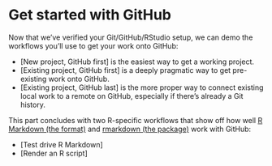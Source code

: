 # Get started with GitHub {#sec-usage-intro .unnumbered}

Now that we've verified your Git/GitHub/RStudio setup, we can demo the workflows you'll use to get your work onto GitHub:

-   \[New project, GitHub first\] is the easiest way to get a working project.
-   \[Existing project, GitHub first\] is a deeply pragmatic way to get pre-existing work onto GitHub.
-   \[Existing project, GitHub last\] is the more proper way to connect existing local work to a remote on GitHub, especially if there's already a Git history.

This part concludes with two R-specific workflows that show off how well [R Markdown (the format)](https://rmarkdown.rstudio.com) and [rmarkdown (the package)](https://cran.r-project.org/package=rmarkdown) work with GitHub:

-   \[Test drive R Markdown\]
-   \[Render an R script\]
